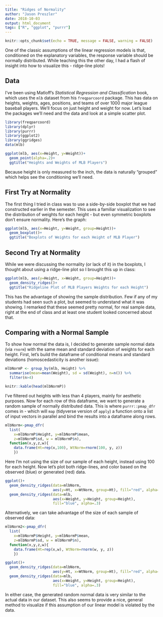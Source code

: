 ```yaml
---
title: "Ridges of Normality"
author: "Jason Preszler"
date: 2018-10-03
output: html_document
tags: ["R", "ggplot", "purrr"]
---
```


```r
knitr::opts_chunk$set(echo = TRUE, message = FALSE, warning = FALSE)
```

One of the classic assumptions of the linear regression models is that, conditioned on the explanatory variables, the response variable should be normally distributed. While teaching this the other day, I had a flash of insight into how to visualize this - ridge-line plots!

## Data
I've been using Matloff's *Statistical Regression and Classification* book, which uses the `mlb` dataset from his `freqparcoord` package. This has data on heights, weights, ages, positions, and teams of over 1000 major league baseball players. We'll focus on just height and weight for now. Let's load the packages we'll need and the data and look at a simple scatter plot.
```r
library(freqparcoord)
library(dplyr)
library(purrr)
library(ggplot2)
library(ggridges)
data(mlb)

ggplot(mlb, aes(x=Height, y=Weight))+
  geom_point(alpha=.2)+
  ggtitle("Heights and Weights of MLB Players")
```

Because height is only measured to the inch, the data is naturally "grouped" which helps see the conditioning we'll need.

## First Try at Normality
The first thing I tried in class was to use a side-by-side boxplot that we had constructed earlier in the semester. This uses a familiar visualization to see the distribution of weights for each height - but even symmetric boxplots don't ensure normality. Here's the graph:
```r
ggplot(mlb, aes(x=Height, y=Weight, group=Height))+
  geom_boxplot()+
  ggtitle("Boxplots of Weights for each Height of MLB Player")
```

## Second Try at Normality
While we were discussing the normality (or lack of it) in the boxplots, I thought about using a ridge-line plot so I brought this up in class:
```r
ggplot(mlb, aes(y=Height, x=Weight, group=Height))+
  geom_density_ridges()+
  ggtitle("Ridgeline Plot of MLB Players Weights for each Height")
```

This has the advantage of showing the sample distribution. Few if any of my students had seen such a plot, but seemed to understand what it was showing. I remarked that these seemed pretty normal, for real sample data, right at the end of class and at least one student looked concerned about that.

## Comparing with a Normal Sample
To show how normal the data is, I decided to generate sample normal data (via `rnorm`) with the same mean and standard deviation of weights for each height. First, let's build the dataframe of conditional means and standard deviations (homoscedasticity is another issue):
```r
mlbNormP <- group_by(mlb, Height) %>% 
  summarise(mean=mean(Weight), sd = sd(Weight), n=n()) %>%
  filter(n>4)

knitr::kable(head(mlbNormP))
```

I've filtered out heights with less than 4 players, mainly for aesthetic purposes. Now for each row of this dataframe, we want to generate a random sample of normally distributed data. This is where `purrr::pmap_dfr` comes in - which will `map` (tidyverse version of `apply`)  a function onto a list of input vectors in parallel and bind the results into a dataframe along rows.
```r
mlbNorm<-pmap_dfr(
  list(
    x=mlbNormP$Height, y=mlbNormP$mean, 
    z=mlbNormP$sd, w = mlbNormP$n),
  function(x,y,z,w){
    data.frame(Ht=rep(x,100), WtNorm=rnorm(100, y, z))
    }) 
```

Here I'm not using the size of our sample of each height, instead using 100 for each height. Now let's plot both ridge-lines, and color based on the observed (blue) or generated (red) data.
```r
ggplot()+
  geom_density_ridges(data=mlbNorm, 
                      aes(y=Ht, x=WtNorm, group=Ht), fill="red", alpha=.3) + 
  geom_density_ridges(data=mlb, 
                      aes(x=Weight, y=Height, group=Height), 
                      fill="blue", alpha=.3)
```

Alternatively, we can take advantage of the size of each sample of observed data:
```r
mlbNorm2<-pmap_dfr(
  list(
    x=mlbNormP$Height, y=mlbNormP$mean, 
    z=mlbNormP$sd, w = mlbNormP$n),
  function(x,y,z,w){
    data.frame(Ht=rep(x,w), WtNorm=rnorm(w, y, z))
    }) 

ggplot()+
  geom_density_ridges(data=mlbNorm, 
                      aes(y=Ht, x=WtNorm, group=Ht), fill="red", alpha=.3) + 
  geom_density_ridges(data=mlb, 
                      aes(x=Weight, y=Height, group=Height), 
                      fill="blue", alpha=.3)
```

In either case, the generated random normal data is very similar to the actual data in our dataset. This also seems to provide a nice, general method to visualize if this assumption of our linear model is violated by the data.